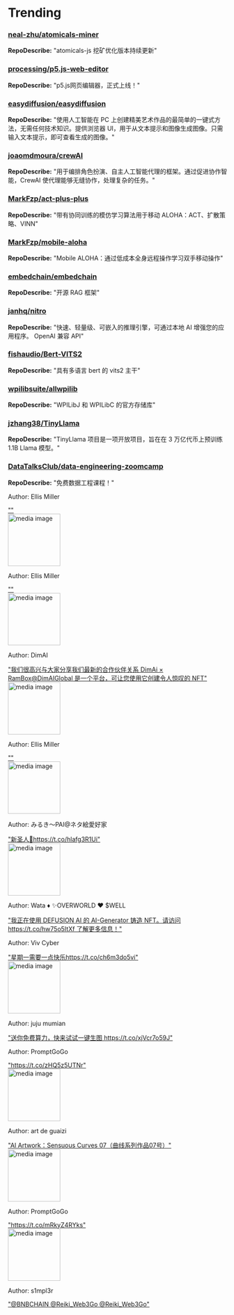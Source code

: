
# Trending

### [neal-zhu/atomicals-miner](https://github.com/neal-zhu/atomicals-miner)
**RepoDescribe:** "atomicals-js 挖矿优化版本持续更新"
  

### [processing/p5.js-web-editor](https://github.com/processing/p5.js-web-editor)
**RepoDescribe:** "p5.j​​s网页编辑器，正式上线！"
  

### [easydiffusion/easydiffusion](https://github.com/easydiffusion/easydiffusion)
**RepoDescribe:** "使用人工智能在 PC 上创建精美艺术作品的最简单的一键式方法，无需任何技术知识。提供浏览器 UI，用于从文本提示和图像生成图像。只需输入文本提示，即可查看生成的图像。"
  

### [joaomdmoura/crewAI](https://github.com/joaomdmoura/crewAI)
**RepoDescribe:** "用于编排角色扮演、自主人工智能代理的框架。通过促进协作智能，CrewAI 使代理能够无缝协作，处理复杂的任务。"
  

### [MarkFzp/act-plus-plus](https://github.com/MarkFzp/act-plus-plus)
**RepoDescribe:** "带有协同训练的模仿学习算法用于移动 ALOHA：ACT、扩散策略、VINN"
  

### [MarkFzp/mobile-aloha](https://github.com/MarkFzp/mobile-aloha)
**RepoDescribe:** "Mobile ALOHA：通过低成本全身远程操作学习双手移动操作"
  

### [embedchain/embedchain](https://github.com/embedchain/embedchain)
**RepoDescribe:** "开源 RAG 框架"
  

### [janhq/nitro](https://github.com/janhq/nitro)
**RepoDescribe:** "快速、轻量级、可嵌入的推理引擎，可通过本地 AI 增强您的应用程序。 OpenAI 兼容 API"
  

### [fishaudio/Bert-VITS2](https://github.com/fishaudio/Bert-VITS2)
**RepoDescribe:** "具有多语言 bert 的 vits2 主干"
  

### [wpilibsuite/allwpilib](https://github.com/wpilibsuite/allwpilib)
**RepoDescribe:** "WPILibJ 和 WPILibC 的官方存储库"
  

### [jzhang38/TinyLlama](https://github.com/jzhang38/TinyLlama)
**RepoDescribe:** "TinyLlama 项目是一项开放项目，旨在在 3 万亿代币上预训练 1.1B Llama 模型。"
  

### [DataTalksClub/data-engineering-zoomcamp](https://github.com/DataTalksClub/data-engineering-zoomcamp)
**RepoDescribe:** "免费数据工程课程！"
  

<TwoColumnLayout>
  <div>
    <p>Author: Ellis Miller</p>
    <a href="https://twitter.com/EllisRedelen/status/1744289778017673413">""</a>
  </div>
  <img width="120" src="https://pbs.twimg.com/media/GDT2TN-XYAA4UO6.jpg" alt="media image" />
</TwoColumnLayout>
  

<TwoColumnLayout>
  <div>
    <p>Author: Ellis Miller</p>
    <a href="https://twitter.com/EllisRedelen/status/1744290020670787789">""</a>
  </div>
  <img width="120" src="https://pbs.twimg.com/media/GDT2ha0XkAAUORN.png" alt="media image" />
</TwoColumnLayout>
  

<TwoColumnLayout>
  <div>
    <p>Author: DimAI</p>
    <a href="https://twitter.com/DimAIGlobal/status/1744271112102384074">"我们很高兴与大家分享我们最新的合作伙伴关系 DimAi × RamBox@DimAIGlobal 是一个平台，可让您使用它创建令人惊叹的 NFT"</a>
  </div>
  <img width="120" src="https://pbs.twimg.com/media/GDTk_rYXgAA7jrH.jpg" alt="media image" />
</TwoColumnLayout>
  

<TwoColumnLayout>
  <div>
    <p>Author: Ellis Miller</p>
    <a href="https://twitter.com/EllisRedelen/status/1744289912919138322">""</a>
  </div>
  <img width="120" src="https://pbs.twimg.com/media/GDT2bIBXwAAY4mQ.png" alt="media image" />
</TwoColumnLayout>
  

<TwoColumnLayout>
  <div>
    <p>Author: みるき～PAI@ネタ絵愛好家</p>
    <a href="https://twitter.com/MilkyPiePAI/status/1744161850206601383">"新圣人🪷https://t.co/hlafg3R1Ui"</a>
  </div>
  <img width="120" src="https://pbs.twimg.com/media/GDSBWodb0AA6zAL.jpg" alt="media image" />
</TwoColumnLayout>
  

<TwoColumnLayout>
  <div>
    <p>Author: Wata ♦️ ✨OVERWORLD ❤️ $WELL</p>
    <a href="https://twitter.com/russher24/status/1744251753132929030">"我正在使用 DEFUSION AI 的 AI-Generator 铸造 NFT。请访问 https://t.co/hw75o5ItXf 了解更多信息！"</a>
  </div>
  <div></div>
</TwoColumnLayout>
  

<TwoColumnLayout>
  <div>
    <p>Author: Viv Cyber</p>
    <a href="https://twitter.com/viv_cyber/status/1744164979002257676">"星期一需要一点快乐https://t.co/ch6m3do5vi"</a>
  </div>
  <img width="120" src="https://pbs.twimg.com/media/GDSEzSTbQAAxtMt.jpg" alt="media image" />
</TwoColumnLayout>
  

<TwoColumnLayout>
  <div>
    <p>Author: juju mumian</p>
    <a href="https://twitter.com/JMumian/status/1744274438382575646">"送你免费算力，快来试试一键生图 https://t.co/xjVcr7o59J"</a>
  </div>
  <div></div>
</TwoColumnLayout>
  

<TwoColumnLayout>
  <div>
    <p>Author: PromptGoGo</p>
    <a href="https://twitter.com/PromptGoGo/status/1744218161204047950">"https://t.co/zHQ5z5UTNr"</a>
  </div>
  <img width="120" src="https://pbs.twimg.com/media/GDS1K46bQAAI2Hk.jpg" alt="media image" />
</TwoColumnLayout>
  

<TwoColumnLayout>
  <div>
    <p>Author: art de guaizi</p>
    <a href="https://twitter.com/art_de_guaizi/status/1744199911661273244">"AI Artwork：Sensuous Curves 07（曲线系列作品07号）"</a>
  </div>
  <img width="120" src="https://pbs.twimg.com/media/GDSkc-DXYAAPtEU.jpg" alt="media image" />
</TwoColumnLayout>
  

<TwoColumnLayout>
  <div>
    <p>Author: PromptGoGo</p>
    <a href="https://twitter.com/PromptGoGo/status/1744218755499196669">"https://t.co/mRkyZ4RYks"</a>
  </div>
  <img width="120" src="https://pbs.twimg.com/media/GDS1ti-bIAAXNgH.jpg" alt="media image" />
</TwoColumnLayout>
  

<TwoColumnLayout>
  <div>
    <p>Author: s1mpl3r</p>
    <a href="https://twitter.com/0xS1mpl3r/status/1744238749817659519">"@BNBCHAIN @Reiki_Web3Go @Reiki_Web3Go"</a>
  </div>
  <div></div>
</TwoColumnLayout>
  